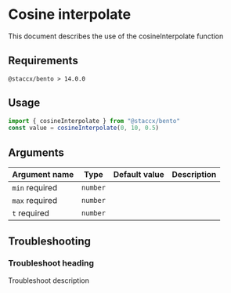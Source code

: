 
<Meta title="math/cosineInterpolate/README" />

# Cosine interpolate

<Subtitle>
  This document describes the use of the cosineInterpolate function
</Subtitle>

## Requirements

`@staccx/bento > 14.0.0`

## Usage

```js
import { cosineInterpolate } from "@staccx/bento"
const value = cosineInterpolate(0, 10, 0.5)
```

## Arguments

| Argument name                                   | Type     | Default value | Description |
| ----------------------------------------------- | -------- | ------------- | ----------- |
| `min` <Badge status="positive">required</Badge> | `number` |               |             |
| `max` <Badge status="positive">required</Badge> | `number` |               |             |
| `t` <Badge status="positive">required</Badge>   | `number` |               |             |

## Troubleshooting

### Troubleshoot heading

Troubleshoot description
